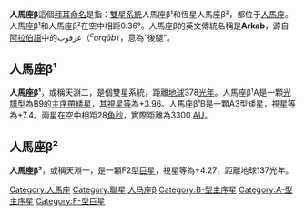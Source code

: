 '''人馬座β'''這個[[拜耳命名法|拜耳命名]]是指：[[雙星系統|雙星系統]]人馬座β¹和恆星人馬座β²，都位于[[人馬座|人馬座]]。人馬座β¹和人馬座β²在空中相距0.36°。人馬座β的英文傳統名稱是'''Arkab'''，源自[[阿拉伯語|阿拉伯語]]中的عرقوب（''<sup>c</sup>arqūb''），意為“後腿”。

==人馬座β¹==
{{Starbox short |
 name=人馬座β¹ |
 epoch=[[J2000.0|J2000.0]] |
 constell=[[人馬座|人馬座]] |
 星官 = 天淵 ([[斗宿|斗宿]]) |
 ra=19<sup>h</sup> 22<sup>m</sup> 38.3<sup>s</sup> |
 dec=-44° 27' 32" |
 spectral=B9V |
 appmag_v=+3.96 |
 dist_ly=378 ± 42 |
 dist_pc=116 ± 13 |
 names=Arkab Prior, [[Star_catalogue#BS,_BSC,_HR|HR]] 7337,<BR/>[[Henry_Draper_Catalogue|HD]] 181454, [[Star_catalogue#SAO|SAO]] 229646,<BR/>[[Hipparcos|HIP]] 95241, CCDM 19226-4428
}}
'''人馬座β¹'''，或稱天淵二，是個雙星系統，距離[[地球|地球]]378[[光年|光年]]。人馬座β¹A是一顆[[光譜型|光譜型]]為B9的[[主序帶|主序帶]][[矮星|矮星]]，其[[視星等|視星等]]為+3.96。人馬座β¹B是一顆A3型矮星，視星等為+7.4。兩星在空中相距28[[角秒|角秒]]，實際距離為3300 [[天文單位|AU]]。

{{clear}}
==人馬座β²==
{{Starbox short |
 name=人馬座β² |
 epoch=[[J2000.0|J2000.0]] |
 constell=[[人馬座|人馬座]] |
 星官 = 天淵 ([[斗宿|斗宿]]) |
 ra=19<sup>h</sup> 23<sup>m</sup> 13.2<sup>s</sup> |
 dec=-44° 47' 59" |
 spectral=F2III |
 appmag_v=+4.27 |
 dist_ly=139 ± 5 |
 dist_pc=43 ± 2 |
 names=Arkab Posterior, [[Star_catalogue#BS,_BSC,_HR|HR]] 7343,<BR/>[[Henry_Draper_Catalogue|HD]] 181623, [[Star_catalogue#SAO|SAO]] 229654,<BR/>[[Hipparcos|HIP]] 95294
}}
'''人馬座β²'''，或稱天淵一，是一顆F2型[[巨星|巨星]]，視星等為+4.27，距離地球137光年。

[[Category:人馬座|Category:人馬座]]
[[Category:聯星|Category:聯星]]
[[Category:拜耳天體|人马座β]]
[[Category:B-型主序星|Category:B-型主序星]]
[[Category:A-型主序星|Category:A-型主序星]]
[[Category:F-型巨星|Category:F-型巨星]]

{{star-system-stub}}